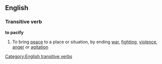 ==English==
===Transitive verb===
'''to pacify'''
#To bring [[peace]] to a place or situation, by ending [[war]], [[fighting]], [[violence]], [[anger]] or [[agitation]]
[[Category:English transitive verbs]]